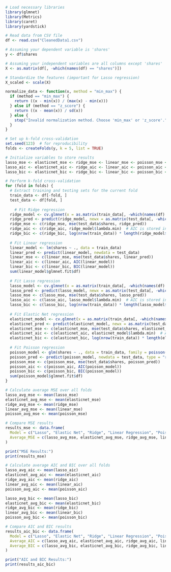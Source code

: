 ```r
# Load necessary libraries
library(glmnet)
library(Metrics)
library(caret)
library(yardstick)
```


```r
# Read data from CSV file
df <- read.csv("CleanedData1.csv")

# Assuming your dependent variable is 'shares'
y <- df$shares

# Assuming your independent variables are all columns except 'shares'
X <- as.matrix(df[, -which(names(df) == "shares")])

# Standardize the features (important for Lasso regression)
X_scaled <- scale(X)

```

```r
normalize_data <- function(x, method = "min_max") {
  if (method == "min_max") {
    return ((x - min(x)) / (max(x) - min(x)))
  } else if (method == "z_score") {
    return ((x - mean(x)) / sd(x))
  } else {
    stop("Invalid normalization method. Choose 'min_max' or 'z_score'.")
  }
}
```


```r
# Set up k-fold cross-validation
set.seed(123)  # for reproducibility
folds <- createFolds(y, k = 5, list = TRUE)
```


```r
# Initialize variables to store results
lasso_mse <- elasticnet_mse <- ridge_mse <- linear_mse <- poisson_mse <- numeric()
lasso_aic <- elasticnet_aic <- ridge_aic <- linear_aic <- poisson_aic <- numeric()
lasso_bic <- elasticnet_bic <- ridge_bic <- linear_bic <- poisson_bic <- numeric()
```

```r
# Perform k-fold cross-validation
for (fold in folds) {
  # Extract training and testing sets for the current fold
  train_data <- df[-fold, ]
  test_data <- df[fold, ]
  
    # Fit Ridge regression
  ridge_model <- cv.glmnet(x = as.matrix(train_data[, -which(names(df) == "shares")]), y = train_data$shares, alpha = 0)
  ridge_pred <- predict(ridge_model, newx = as.matrix(test_data[, -which(names(df) == "shares")]), s = "lambda.min")
  ridge_mse <- c(ridge_mse, mse(test_data$shares, ridge_pred))
  ridge_aic <- c(ridge_aic, ridge_model$lambda.min)  # AIC is stored in the model
  ridge_bic <- c(ridge_bic, log(nrow(train_data)) * length(ridge_model$glmnet.fit$lambda) + 2 * sum(ridge_model$glmnet.fit$df))
  
  # Fit Linear regression
  linear_model <- lm(shares ~ ., data = train_data)
  linear_pred <- predict(linear_model, newdata = test_data)
  linear_mse <- c(linear_mse, mse(test_data$shares, linear_pred))
  linear_aic <- c(linear_aic, AIC(linear_model))
  linear_bic <- c(linear_bic, BIC(linear_model))
  sum(linear_model$glmnet.fit$df)
  
  # Fit Lasso regression
  lasso_model <- cv.glmnet(x = as.matrix(train_data[, -which(names(df) == "shares")]), y = train_data$shares, alpha = 1)
  lasso_pred <- predict(lasso_model, newx = as.matrix(test_data[, -which(names(df) == "shares")]), s = "lambda.min")
  lasso_mse <- c(lasso_mse, mse(test_data$shares, lasso_pred))
  lasso_aic <- c(lasso_aic, lasso_model$lambda.min)  # AIC is stored in the model
  lasso_bic <- c(lasso_bic, log(nrow(train_data)) * length(lasso_model$glmnet.fit$lambda) + 2 * sum(lasso_model$glmnet.fit$df))
  
  # Fit Elastic Net regression
  elasticnet_model <- cv.glmnet(x = as.matrix(train_data[, -which(names(df) == "shares")]), y = train_data$shares, alpha = 0.5)
  elasticnet_pred <- predict(elasticnet_model, newx = as.matrix(test_data[, -which(names(df) == "shares")]), s = "lambda.min")
  elasticnet_mse <- c(elasticnet_mse, mse(test_data$shares, elasticnet_pred))
  elasticnet_aic <- c(elasticnet_aic, elasticnet_model$lambda.min)  # AIC is stored in the model
  elasticnet_bic <- c(elasticnet_bic, log(nrow(train_data)) * length(elasticnet_model$glmnet.fit$lambda) + 2 * sum(elasticnet_model$glmnet.fit$df))
  
  # Fit Poisson regression
  poisson_model <- glm(shares ~ ., data = train_data, family = poisson(link = "log"))
  poisson_pred <- predict(poisson_model, newdata = test_data, type = "response")
  poisson_mse <- c(poisson_mse, mse(test_data$shares, poisson_pred))
  poisson_aic <- c(poisson_aic, AIC(poisson_model))
  poisson_bic <- c(poisson_bic, BIC(poisson_model))
  sum(poisson_model$glmnet.fit$df)
}
```
```r
# Calculate average MSE over all folds
lasso_avg_mse <- mean(lasso_mse)
elasticnet_avg_mse <- mean(elasticnet_mse)
ridge_avg_mse <- mean(ridge_mse)
linear_avg_mse <- mean(linear_mse)
poisson_avg_mse <- mean(poisson_mse)
```


```r
# Compare MSE results
results_mse <- data.frame(
  Model = c("Lasso", "Elastic Net", "Ridge", "Linear Regression", "Poisson Regression"),
  Average_MSE = c(lasso_avg_mse, elasticnet_avg_mse, ridge_avg_mse, linear_avg_mse, poisson_avg_mse)
)

print("MSE Results:")
print(results_mse)
```

```r
# Calculate average AIC and BIC over all folds
lasso_avg_aic <- mean(lasso_aic)
elasticnet_avg_aic <- mean(elasticnet_aic)
ridge_avg_aic <- mean(ridge_aic)
linear_avg_aic <- mean(linear_aic)
poisson_avg_aic <- mean(poisson_aic)

lasso_avg_bic <- mean(lasso_bic)
elasticnet_avg_bic <- mean(elasticnet_bic)
ridge_avg_bic <- mean(ridge_bic)
linear_avg_bic <- mean(linear_bic)
poisson_avg_bic <- mean(poisson_bic)
```
```r
# Compare AIC and BIC results
results_aic_bic <- data.frame(
  Model = c("Lasso", "Elastic Net", "Ridge", "Linear Regression", "Poisson Regression"),
  Average_AIC = c(lasso_avg_aic, elasticnet_avg_aic, ridge_avg_aic, linear_avg_aic, poisson_avg_aic),
  Average_BIC = c(lasso_avg_bic, elasticnet_avg_bic, ridge_avg_bic, linear_avg_bic, poisson_avg_bic)
)

print("AIC and BIC Results:")
print(results_aic_bic)

```
